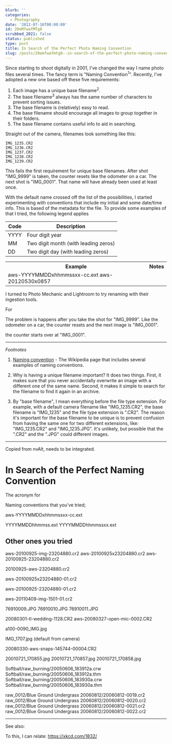 ```yaml
---
blurb: ''
categories:
  - Photography
date: '2012-07-16T00:00:00'
id: 20eMfwafMTg8
scrubbed_2021: false
status: published
type: post
title: In Search of the Perfect Photo Naming Convention
slug: /posts/20emfwafmtg8--in-search-of-the-perfect-photo-naming-convention
---
```


Since starting to shoot digitally in 2001, I've changed the way I name photo files several times. The fancy term is "Naming Convention<sup>1</sup>". Recently, I've adopted a new one based off these five requirements:

1. Each image has a unique base filename<sup>2</sup>. 
2. The base filename<sup>3</sup> always has the same number of characters to prevent sorting issues.
3. The base filename is (relatively) easy to read. 
4. The base filename should encourage all images to group together in their folders.
5. The base filename contains useful info to aid in searching.


Straight out of the camera, filenames look something like this:

	IMG_1235.CR2
	IMG_1236.CR2
	IMG_1237.CR2
	IMG_1238.CR2
	IMG_1239.CR2


This fails the first requirement for unique base filenames. After shot "IMG\_9999" is taken, the counter resets like the odometer on a car. The next shot is "IMG\_0001". That name will have already been used at least once. 

With the default name crossed off the list of the possibilities, I started experimenting with conventions that include my initial and some date/time info. This is based of the metadata for the file. To provide some examples of that I tried, the following legend applies

Code	|	Description
--------|--------------
YYYY	|	Four digit year
MM		|	Two digit month (with leading zeros)
DD		|	Two digit day (with leading zeros)




<table>
	<tr>
		<th>Example</th>
		<th>Notes</th>
	</tr>
	<tr>
		<td>
			aws-YYYYMMDDxhhmmssxx-cc.ext
			aws-20120530x0857
		</td>
	</tr>
</table>




I turned to Photo Mechanic and Lightroom to try renaming with their ingestion tools. 




For  

The problem is happens after you take the shot for "IMG\_9999". Like the odometer on a car, the counter resets and the next image is "IMG\_0001".



the counter starts over at "IMG_0001". 


---

*Footnotes*

1. [Naming convention](http://en.wikipedia.org/wiki/Naming_convention) - The Wikipedia page that includes several examples of naming conventions. 

2. Why is having a unique filename important? It does two things. First, it makes sure that you never accidentally overwrite an image with a different one of the same name. Second, it makes it simple to search for the filename to find it again in an archive.

3. By "base filename", I mean everything before the file type extension. For example, with a default camera filename like "IMG\_1235.CR2", the base filename is "IMG\_1235" and the file type extension is ".CR2". The reason it's important for the base filename to be unique is to prevent confusion from having the same one for two different extensions, like: "IMG\_1235.CR2" and "IMG\_1235.JPG". It's unlikely, but possible that the ".CR2" and the ".JPG" could different images. 



------------

Copied from nvAlt, needs to be integrated. 

# In Search of the Perfect Naming Convention

The acronym for 

Naming conventions that you've tried;

aws-YYYYMMDDxhhmmssxx-cc.ext


YYYYMMDDhhmmss.ext
YYYYMMDDhhmmssxx.ext


## Other ones you tried

aws-20100925-img-23204880.cr2
aws-20100925x23204880.cr2
aws-20100925-23204880.cr2

20100925-aws-23204880.cr2

aws-20100925x23204880-01.cr2

aws-20100925-23204880-01.cr2

aws-20110409-img-1501-01.cr2


76910009.JPG
76910010.JPG
76910011.JPG



20080301-tl-wedding-1128.CR2
aws-20080327-open-mic-0002.CR2


a100-0090_IMG.jpg

IMG_1707.jpg (default from camera)

20080330-aws-snaps-145744-00004.CR2

20010721_170855.jpg
20010721_170857.jpg
20010721_170858.jpg

Softball/raw_burning/20050606_183912a.crw
Softball/raw_burning/20050606_183912a.thm
Softball/raw_burning/20050606_183930a.crw
Softball/raw_burning/20050606_183930a.thm

raw_0012/Blue Ground Undergrass 20060812/20060812-0019.cr2
raw_0012/Blue Ground Undergrass 20060812/20060812-0020.cr2
raw_0012/Blue Ground Undergrass 20060812/20060812-0021.cr2
raw_0012/Blue Ground Undergrass 20060812/20060812-0022.cr2



---


See also: 


To this, I can relate: https://xkcd.com/1832/
